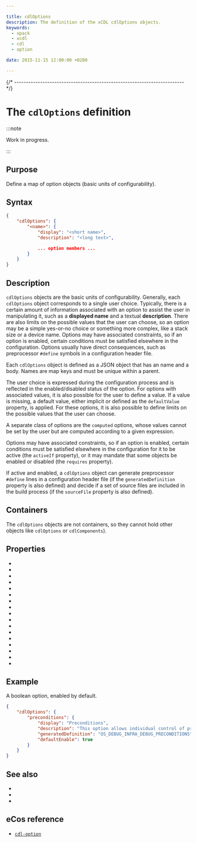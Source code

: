 ```yaml
---

title: cdlOptions
description: The definition of the xCDL cdlOptions objects.
keywords:
  - xpack
  - xcdl
  - cdl
  - option

date: 2015-11-15 12:00:00 +0200

---
```




{/* ------------------------------------------------------------------------ */}

# The `cdlOptions` definition

:::note

Work in progress.

:::

## Purpose

Define a map of option objects (basic units of configurability).

## Syntax

```json
{
    "cdlOptions": {
        "<name>": {
            "display": "<short name>",
            "description": "<long text>",

            ... option members ...
        }
    }
}
```

## Description

`cdlOptions` objects are the basic units of configurability. Generally, each `cdlOptions` object corresponds to a single user choice. Typically, there is a certain amount of information associated with an option to assist the user in manipulating it, such as a **displayed name** and a textual **description**. There are also limits on the possible values that the user can choose, so an option may be a simple yes-or-no choice or something more complex, like a stack size or a device name. Options may have associated constraints, so if an option is enabled, certain conditions must be satisfied elsewhere in the configuration. Options usually have direct consequences, such as preprocessor `#define` symbols in a configuration header file.

Each `cdlOptions` object is defined as a JSON object that has an name and a body. Names are map keys and must be unique within a parent.

The user choice is expressed during the configuration process and is reflected in the enabled/disabled status of the option. For options with associated values, it is also possible for the user to define a value. If a value is missing, a default value, either implicit or defined as the `defaultValue` property, is applied. For these options, it is also possible to define limits on the possible values that the user can choose.

A separate class of options are the `computed` options, whose values cannot be set by the user but are computed according to a given expression.

Options may have associated constraints, so if an option is enabled, certain conditions must be satisfied elsewhere in the configuration for it to be active (the `activeIf` property), or it may mandate that some objects be enabled or disabled (the `requires` property).

If active and enabled, a `cdlOptions` object can generate preprocessor `#define` lines in a configuration header file (if the `generatedDefinition` property is also defined) and decide if a set of source files are included in the build process (if the `sourceFile` property is also defined).

## Containers

The `cdlOptions` objects are not containers, so they cannot hold other objects like `cdlOptions` or `cdlComponents`).

## Properties

- <PropertyActiveIf objectType="option"/>
- <PropertyCompilerIncludeFolders objectType="option"/>
- <PropertyCompilerOptions objectType="option"/>
- <PropertyCompilerPreprocessorSymbols objectType="option"/>
- <PropertyCompilerSourceFiles objectType="option"/>
- <PropertyComputed objectType="option"/>
- <PropertyConfigurable objectType="option"/>
- <PropertyDefaultEnabled objectType="option"/>
- <PropertyDefaultValue objectType="option"/>
- <PropertyGeneratedDefinition objectType="option"/>
- <PropertyGeneratedFile objectType="option"/>
- <PropertyImplements objectType="option"/>
- <PropertyLegalValues objectType="option"/>
- <PropertyParent objectType="option"/>
- <PropertyRequires objectType="option"/>
- <PropertyValueType objectType="option"/>
- <PropertyValueFormat objectType="option"/>

## Example

A boolean option, enabled by default.

```json
{
    "cdlOptions": {
        "preconditions": {
            "display": "Preconditions",
            "description": "This option allows individual control of preconditions. A precondition is one type of assert, which it is useful to control separately from more general asserts. The function is OS_PRECONDITION(condition,msg).",
            "generatedDefinition": "OS_DEBUG_INFRA_DEBUG_PRECONDITIONS",
            "defaultEnable": true
        }
    }
}
```

## See also

- <MetadataObjectLink name="cdlComponents" />
- <MetadataObjectLink name="cdlInterfaces" />
- <MetadataObjectLink name="cdlPackage" />

## eCos reference

- [`cdl-option`](https://ecos.sourceware.org/docs-latest/cdl-guide/ref.cdl-option.html)
